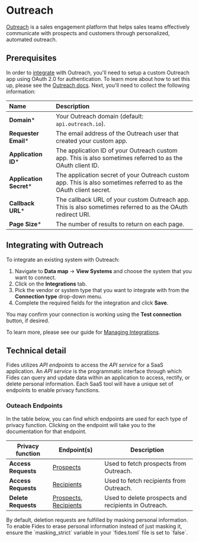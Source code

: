 
# Outreach
[Outreach](https://www.outreach.io/) is a sales engagement platform that helps sales teams effectively communicate with prospects and customers through personalized, automated outreach.

## Prerequisites


In order to [integrate](../) with Outreach, you'll need to setup a custom Outreach app using OAuth 2.0 for authentication. To learn more about how to set this up, please see the [Outreach docs](https://developers.outreach.io/client-extensions/your-first-outreach-extension/). 
Next, you'll need to collect the following information:



| Name                       | Description                                                                                                                             |
| :------------------------- | :-------------------------------------------------------------------------------------------------------------------------------------- |
| **Domain***                 | Your Outreach domain (default: `api.outreach.io`). |
| **Requester Email***        | The email address of the Outreach user that created your custom app. |
| **Application ID***         | The application ID of your Outreach custom app. This is also sometimes referred to as the OAuth client ID. |
| **Application Secret***     | The application secret of your Outreach custom app. This is also sometimes referred to as the OAuth client secret. |
| **Callback URL***           | The callback URL of your custom Outreach app. This is also sometimes referred to as the OAuth redirect URI. |
| **Page Size***            | The number of results to return on each page. |

## Integrating with Outreach
To integrate an existing system with Outreach: 

1. Navigate to **Data map** → **View Systems** and choose the system that you want to connect.
2. Click on the **Integrations** tab.
3. Pick the vendor or system type that you want to integrate with from the **Connection type** drop-down menu.
4. Complete the required fields for the integration and click **Save**. 

You may confirm your connection is working using the **Test connection** button, if desired.

To learn more, please see our guide for [Managing Integrations](/user-guides/integrations/manage-integrations).

## Technical detail 

Fides utilizes _API endpoints_ to access the _API service_ for a SaaS application. An _API service_ is the programmatic interface through which Fides can query and update data within an application to access, rectify, or delete personal information. Each SaaS tool will have a unique set of endpoints to enable privacy functions. 

### Outeach Endpoints
In the table below, you can find which endpoints are used for each type of privacy function. Clicking on the endpoint will take you to the documentation for that endpoint.

| Privacy function | Endpoint(s) | Description |
|----|----|----|
| **Access Requests** | [Prospects](https://developers.outreach.io/api/reference/tag/Prospect/) | Used to fetch prospects from Outreach. | 
| **Access Requests** | [Recipients](https://developers.outreach.io/api/reference/tag/Recipient/) | Used to fetch recipients from Outreach. |
| **Delete Requests** | [Prospects, Recipients](https://developers.outreach.io/api/reference/tag/Compliance-Request/) | Used to delete prospects and recipients in Outreach. | 


<Callout type="info" emoji="">
By default, deletion requests are fulfilled by masking personal information. To enable Fides to erase personal information instead of just masking it, ensure the `masking_strict` variable in your `fides.toml` file is set to `false`.
</Callout>
